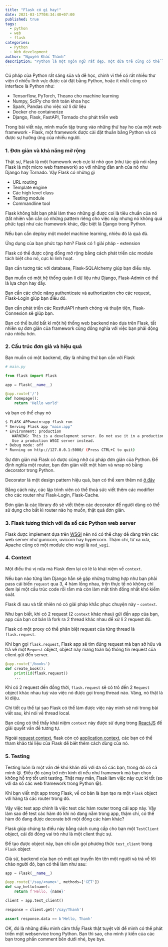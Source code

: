 ```yaml
---
title: "Flask có gì hay!"
date: 2021-03-17T08:34:48+07:00
published: true
tags:
  - python
  - web
  - flask
categories:
  - Python
  - Web development
author: "Nguyễn Khắc Thành"
description: "Python là một ngôn ngữ rất đẹp, một đứa trẻ cũng có thể làm quen với lập trình bằng Python. Và chẳng có gì lạ khi có những lớp học lập trình cho trẻ con được mở ra và ngôn ngữ mà họ chọn lại là Python."
---
```


Cú pháp của Python rất sáng sủa và dễ học, chính vì thế có rất nhiều thư viện ở nhiều lĩnh vực được cài đặt bằng Python, hoặc ít nhất cũng có interface là Python như:

- Tensorflow, PyTorch, Theano cho machine learning
- Numpy, SciPy cho tính toán khoa học
- Spark, Pandas cho việc xử lí dữ liệu
- Docker cho containerize
- Django, Flask, FastAPI, Tornado cho phát triển web

Trong bài viết này, mình muốn tập trung vào những thứ hay ho của một web framework - Flask, một framework được cài đặt thuần bằng Python và có được sự hưởng ứng của nhiều người.

### 1. Đơn giản và khả năng mở rộng

Thật sự, Flask là một framework web cực kì nhỏ gọn (như tác giả nói rằng Flask là một micro web framework) so với những đàn anh của nó như Django hay Tornado. Vậy Flask có những gì

- URL routing
- Template engine
- Các high level class
- Testing module
- Commandline tool

Flask không bắt bạn phải làm theo những gì được coi là tiêu chuẩn của nó (tất nhiên vẫn cần có những pattern riêng cho việc này nhưng nó không quá phức tạp) như các framework khác, đặc biệt là Django trong Python.

Nếu bạn cần deploy một model machine learning, nhiêu đó là quá đủ.

Ứng dụng của bạn phức tạp hơn? Flask có 1 giải pháp - extension

Flask có thể được cộng đồng mở rộng bằng cách phát triển các module tách biệt cho nó, cực kì linh hoạt.

Bạn cần tương tác với database, Flask-SQLAlchemy giúp bạn điều này.

Bạn muốn có một hệ thống quản lí dữ liệu như Django, Flask-Admin có thể là lựa chọn hay đấy.

Bạn cần các chức năng authenticate và authorization cho các request, Flask-Login giúp bạn điều đó.

Bạn cần phát triển các RestfulAPI nhanh chóng và thuận tiện, Flask-Connexion sẽ giúp bạn.

Bạn có thể build bất kì một hệ thống web backend nào dựa trên Flask, tất nhiên sự đơn giản của framework cũng đồng nghĩa với việc bạn phải động não nhiều hơn.

### 2. Cấu trúc đơn giả và hiệu quả

Bạn muốn có một backend, đây là những thứ bạn cần với Flask

```python
# main.py

from flask import Flask

app = Flask(__name__)

@app.route('/')
def homepage():
	return 'Hello world'
```

và bạn có thể chạy nó

```sh
$ FLASK_APP=main:app flask run
* Serving Flask app "main:app"
* Environment: production
   WARNING: This is a development server. Do not use it in a production deployment.
   Use a production WSGI server instead.
* Debug mode: off
* Running on http://127.0.0.1:5000/ (Press CTRL+C to quit)
```

Sự đơn giản mà Flask có được cũng nhờ cú pháp đơn giản của Python. Để định nghĩa một router, bạn đơn giản viết một hàm và wrap nó bằng decorator trong Python.

Decorator là một design pattern hiệu quả, bạn có thể xem thêm nó [ở đây](https://en.wikipedia.org/wiki/Decorator_pattern)

Bằng cách này, các lập trình viên có thể thoả sức viết thêm các modifier cho các router như Flask-Login, Flask-Cache.

Đơn giản là các library đó sẽ viết thêm các decorator để người dùng có thể sử dụng cho bất kì router nào họ muốn, thật quá đơn giản.

### 3. Flask tương thích với đa số các Python web server

Flask được implement dựa trên [WSGI](https://wsgi.readthedocs.io/en/latest/what.html) nên nó có thể chạy dễ dàng trên các web server như gunicorn, uvicorn hay hypercorn. Thậm chí, từ xa xưa, Apache cũng có một module cho wsgi là `mod_wsgi`.

### 4. Context

Một điều thú vị nữa mà Flask đem lại có lẽ là khái niệm về `context`.

Nếu bạn nào từng làm Django hẳn sẽ gặp những trường hợp như bạn phải pass cái biến `request` qua 3, 4 hàm lồng nhau, trên thực tế nó không chỉ đem lại một cấu trúc code rối rắm mà còn làm mất tính đồng nhất khó kiểm soát.

Flask đi sau và tất nhiên nó có giải pháp khắc phục chuyện này - `context`.

Như bạn biết, khi có 2 request (2 `context` khác nhau) gửi đến app của bạn, app của bạn cơ bản là fork ra 2 thread khác nhau để xử lí 2 request đó.

Flask có một proxy có thể phân biệt request của từng thread là `flask.request`.

Khi bạn gọi `flask.request`, Flask app sẽ tìm đúng request mà bạn sở hữu và trả về một `Request` object, object này mang toàn bộ thông tin request của client gửi đến server.

```python
@app.route('/books')
def create_book():
	print(id(flask.request))
	...
```

Khi có 2 request đến đồng thời, `flask.request` sẽ có trỏ đến 2 `Request` object khác nhau tuỳ vào việc nó được gọi trong thread nào. Vâng, nó thật là kì diệu.

Chi tiết cụ thể tại sao Flask có thể làm được việc này mình sẽ nói trong bài viết sau, khi nói về thread local.

Bạn cũng có thể thấy khái niệm `context` này được sử dụng trong [ReactJS](https://reactjs.org/docs/context.html) để giải quyết vấn đề tương tự.

Ngoài [request context](https://flask.palletsprojects.com/en/1.1.x/reqcontext/), flask còn có [application context](https://flask.palletsprojects.com/en/1.1.x/appcontext/), các bạn có thể tham khảo tài liệu của Flask để biết thêm cách dùng của nó.

### 5. Testing

Testing luôn là một vấn đề khó khăn đối với đa số các bạn, trong đó có cả mình 😆. Điều đó càng trở nên kinh dị nếu như framework mà bạn chọn không hỗ trợ tốt unit testing. Thật may mắn, Flask làm việc này cực kì tốt (so với đa số các web framework trong Python 😀).

Khi bạn viết một app trong Flask, về cơ bản là bạn tạo ra một `Flask` object với hàng tá các router trong đó.

Vậy việc test app chính là việc test các hàm router trong cái app này. Vậy làm sao để test các hàm đó khi nó đang nằm trong app, thậm chí, có thế hàm đó đang được decorate bởi một đống các hàm khác?

Flask giúp chúng ta điều này bằng cách cung cấp cho bạn một `TestClient` object, cái đó đóng vai trò như là một client thực sự.

Để tạo được object này, bạn chỉ cần gọi phương thức `test_client` trong `Flask` object

Giả sử, backend của bạn có một api truyền lên tên một người và trả về lời chào người đó, bạn có thể làm như sau:

```python
app = Flask(__name__)

@app.route('/say/<name>', methods=['GET'])
def say_hello(name):
	return f'Hello, {name}'

client = app.test_client()

response = client.get('/say/Thanh')

assert response.data == b'Hello, Thanh'
```

OK, đó là những điều mình cảm thấy Flask thật tuyệt vời để mình có thể phát triển một webservice trong Python. Bạn thì sao, cho mình ý kiến của các bạn trong phần comment bên dưới nhé, bye bye.
